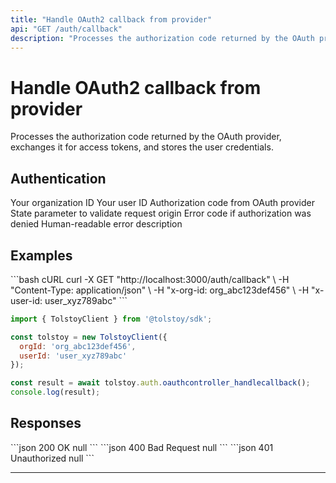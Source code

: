 ```yaml
---
title: "Handle OAuth2 callback from provider"
api: "GET /auth/callback"
description: "Processes the authorization code returned by the OAuth provider, exchanges it for access tokens, and stores the user credentials."
---
```


# Handle OAuth2 callback from provider

Processes the authorization code returned by the OAuth provider, exchanges it for access tokens, and stores the user credentials.

## Authentication

<ParamField header="x-org-id" type="string" required>
  Your organization ID
</ParamField>

<ParamField header="x-user-id" type="string" required>
  Your user ID
</ParamField>

<ParamField query="code" type="string" required>
  Authorization code from OAuth provider
</ParamField>

<ParamField query="state" type="string" required>
  State parameter to validate request origin
</ParamField>

<ParamField query="error" type="string">
  Error code if authorization was denied
</ParamField>

<ParamField query="error_description" type="string">
  Human-readable error description
</ParamField>



## Examples

<CodeGroup>
```bash cURL
curl -X GET "http://localhost:3000/auth/callback" \
  -H "Content-Type: application/json" \
  -H "x-org-id: org_abc123def456" \
  -H "x-user-id: user_xyz789abc"
```

```javascript JavaScript SDK
import { TolstoyClient } from '@tolstoy/sdk';

const tolstoy = new TolstoyClient({
  orgId: 'org_abc123def456',
  userId: 'user_xyz789abc'
});

const result = await tolstoy.auth.oauthcontroller_handlecallback();
console.log(result);
```
</CodeGroup>

## Responses

<ResponseExample>
```json 200 OK
null
```
</ResponseExample>

<ResponseExample>
```json 400 Bad Request
null
```
</ResponseExample>

<ResponseExample>
```json 401 Unauthorized
null
```
</ResponseExample>

---

<Snippet file="api-footer.mdx" />
